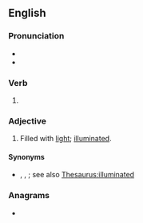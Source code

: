 ==English==

===Pronunciation===
* {{IPA|en|/ˈlaɪtəd/}}
* {{audio|en|en-us-lighted.ogg|Audio (US)}}

===Verb===
{{head|en|verb form}}

# {{en-past of|light}}

===Adjective===
{{en-adj}}

# Filled with [[light]]; [[illuminated]].

====Synonyms====
* {{l|en|illuminated}}, {{l|en|lighty}}, {{l|en|lit up}}; see also [[Thesaurus:illuminated]]

===Anagrams===
* {{anagrams|en|a=deghilt|delight|gildeth|glideth}}